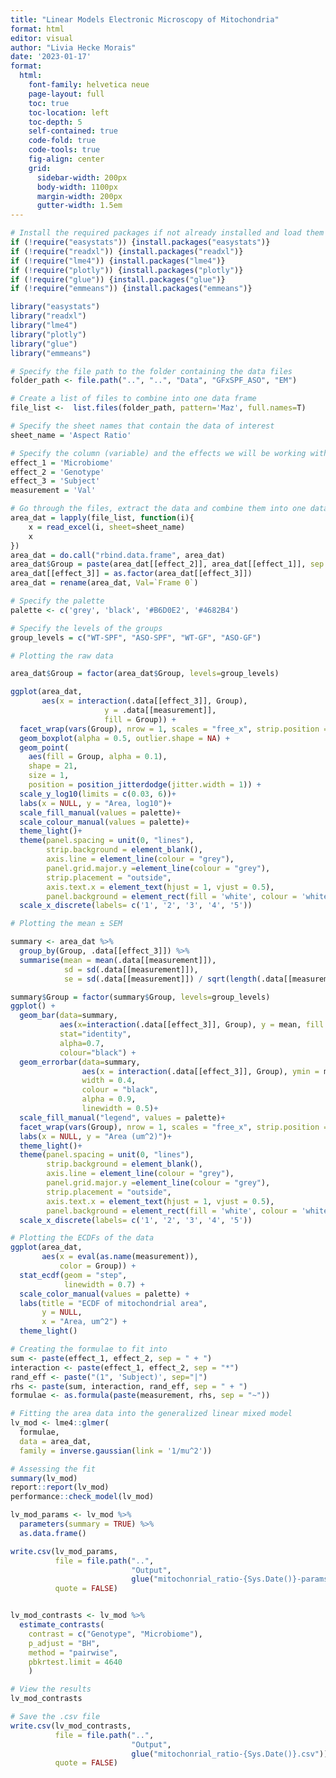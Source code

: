 ```yaml
---
title: "Linear Models Electronic Microscopy of Mitochondria"
format: html
editor: visual
author: "Livia Hecke Morais"
date: '2023-01-17'
format: 
  html:
    font-family: helvetica neue
    page-layout: full
    toc: true
    toc-location: left
    toc-depth: 5
    self-contained: true
    code-fold: true
    code-tools: true
    fig-align: center
    grid:
      sidebar-width: 200px
      body-width: 1100px
      margin-width: 200px
      gutter-width: 1.5em
---
```


```r
# Install the required packages if not already installed and load them
if (!require("easystats")) {install.packages("easystats")}
if (!require("readxl")) {install.packages("readxl")}
if (!require("lme4")) {install.packages("lme4")}
if (!require("plotly")) {install.packages("plotly")}
if (!require("glue")) {install.packages("glue")}
if (!require("emmeans")) {install.packages("emmeans")}

library("easystats")
library("readxl")
library("lme4")
library("plotly")
library("glue")
library("emmeans")
```

```r
# Specify the file path to the folder containing the data files
folder_path <- file.path("..", "..", "Data", "GFxSPF_ASO", "EM")

# Create a list of files to combine into one data frame
file_list <-  list.files(folder_path, pattern='Maz', full.names=T)

# Specify the sheet names that contain the data of interest
sheet_name = 'Aspect Ratio'

# Specify the column (variable) and the effects we will be working with
effect_1 = 'Microbiome'
effect_2 = 'Genotype'
effect_3 = 'Subject'
measurement = 'Val'

# Go through the files, extract the data and combine them into one data frame
area_dat = lapply(file_list, function(i){
    x = read_excel(i, sheet=sheet_name)
    x
})
area_dat = do.call("rbind.data.frame", area_dat)
area_dat$Group = paste(area_dat[[effect_2]], area_dat[[effect_1]], sep = "-")
area_dat[[effect_3]] = as.factor(area_dat[[effect_3]])
area_dat = rename(area_dat, Val=`Frame 0`)

# Specify the palette
palette <- c('grey', 'black', '#B6D0E2', '#4682B4')

# Specify the levels of the groups
group_levels = c("WT-SPF", "ASO-SPF", "WT-GF", "ASO-GF")
```

```r
# Plotting the raw data

area_dat$Group = factor(area_dat$Group, levels=group_levels)

ggplot(area_dat, 
       aes(x = interaction(.data[[effect_3]], Group), 
                     y = .data[[measurement]], 
                     fill = Group)) +
  facet_wrap(vars(Group), nrow = 1, scales = "free_x", strip.position = "bottom") +
  geom_boxplot(alpha = 0.5, outlier.shape = NA) +
  geom_point(
    aes(fill = Group, alpha = 0.1),
    shape = 21,
    size = 1, 
    position = position_jitterdodge(jitter.width = 1)) +
  scale_y_log10(limits = c(0.03, 6))+
  labs(x = NULL, y = "Area, log10")+
  scale_fill_manual(values = palette)+
  scale_colour_manual(values = palette)+
  theme_light()+
  theme(panel.spacing = unit(0, "lines"),
        strip.background = element_blank(),
        axis.line = element_line(colour = "grey"),
        panel.grid.major.y =element_line(colour = "grey"),
        strip.placement = "outside",
        axis.text.x = element_text(hjust = 1, vjust = 0.5),
        panel.background = element_rect(fill = 'white', colour = 'white'))+
  scale_x_discrete(labels= c('1', '2', '3', '4', '5'))
```

```r
# Plotting the mean ± SEM

summary <- area_dat %>%
  group_by(Group, .data[[effect_3]]) %>%
  summarise(mean = mean(.data[[measurement]]), 
            sd = sd(.data[[measurement]]), 
            se = sd(.data[[measurement]]) / sqrt(length(.data[[measurement]])))

summary$Group = factor(summary$Group, levels=group_levels)
ggplot() +
  geom_bar(data=summary, 
           aes(x=interaction(.data[[effect_3]], Group), y = mean, fill = Group), 
           stat="identity", 
           alpha=0.7, 
           colour="black") +
  geom_errorbar(data=summary, 
                aes(x = interaction(.data[[effect_3]], Group), ymin = mean-se, ymax = mean+se),
                width = 0.4, 
                colour = "black", 
                alpha = 0.9, 
                linewidth = 0.5)+
  scale_fill_manual("legend", values = palette)+
  facet_wrap(vars(Group), nrow = 1, scales = "free_x", strip.position = "bottom") +
  labs(x = NULL, y = "Area (um^2)")+
  theme_light()+
  theme(panel.spacing = unit(0, "lines"),
        strip.background = element_blank(),
        axis.line = element_line(colour = "grey"),
        panel.grid.major.y =element_line(colour = "grey"),
        strip.placement = "outside",
        axis.text.x = element_text(hjust = 1, vjust = 0.5),
        panel.background = element_rect(fill = 'white', colour = 'white'))+
  scale_x_discrete(labels= c('1', '2', '3', '4', '5'))
```

```r
# Plotting the ECDFs of the data
ggplot(area_dat, 
       aes(x = eval(as.name(measurement)), 
           color = Group)) + 
  stat_ecdf(geom = "step",
            linewidth = 0.7) +
  scale_color_manual(values = palette) +
  labs(title = "ECDF of mitochondrial area",
       y = NULL,
       x = "Area, um^2") +
  theme_light()
```

```r
# Creating the formulae to fit into
sum <- paste(effect_1, effect_2, sep = " + ")
interaction <- paste(effect_1, effect_2, sep = "*")
rand_eff <- paste("(1", 'Subject)', sep="|")
rhs <- paste(sum, interaction, rand_eff, sep = " + ")
formulae <- as.formula(paste(measurement, rhs, sep = "~"))

# Fitting the area data into the generalized linear mixed model
lv_mod <- lme4::glmer(
  formulae, 
  data = area_dat,
  family = inverse.gaussian(link = '1/mu^2'))

# Assessing the fit
summary(lv_mod)
report::report(lv_mod)
performance::check_model(lv_mod)
```

```r
lv_mod_params <- lv_mod %>%
  parameters(summary = TRUE) %>%
  as.data.frame()

write.csv(lv_mod_params, 
          file = file.path("..",
                           "Output", 
                           glue("mitochonrial_ratio-{Sys.Date()}-params.csv")),
          quote = FALSE)


lv_mod_contrasts <- lv_mod %>%
  estimate_contrasts(
    contrast = c("Genotype", "Microbiome"),
    p_adjust = "BH",
    method = "pairwise",
    pbkrtest.limit = 4640
    )

# View the results
lv_mod_contrasts

# Save the .csv file 
write.csv(lv_mod_contrasts, 
          file = file.path("..",
                           "Output", 
                           glue("mitochonrial_ratio-{Sys.Date()}.csv")),
          quote = FALSE)
```
